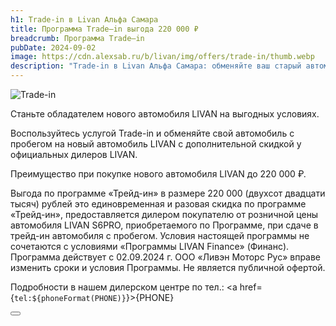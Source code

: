 ```yaml
---
h1: Trade-in в Livan Альфа Самара
title: Программа Trade–in выгода 220 000 ₽
breadcrumb: Программа Trade–in
pubDate: 2024-09-02
image: https://cdn.alexsab.ru/b/livan/img/offers/trade-in/thumb.webp
description: "Trade-in в Livan Альфа Самара: обменяйте ваш старый автомобиль на новый Ливэн на выгодных условиях"
---
```


<picture>
    <source media="(min-width: 1025px)" srcset="https://cdn.alexsab.ru/b/livan/img/offers/trade-in/image.webp" />
    <source media="(min-width: 320px)" srcset="https://cdn.alexsab.ru/b/livan/img/offers/trade-in/thumb.webp" />
    <img src="https://cdn.alexsab.ru/b/livan/img/offers/trade-in/image.webp" alt="Trade-in" />
</picture>
<br/>

Станьте обладателем нового автомобиля LIVAN на выгодных условиях.

Воспользуйтесь услугой Trade-in и обменяйте свой автомобиль с пробегом на новый автомобиль LIVAN с дополнительной скидкой у официальных дилеров LIVAN.

Преимущество при покупке нового автомобиля LIVAN до 220 000 ₽.

Выгода по программе «Трейд-ин» в размере 220 000 (двухсот двадцати тысяч) рублей это единовременная и разовая скидка по программе «Трейд-ин», предоставляется дилером покупателю от розничной цены автомобиля LIVAN S6PRO, приобретаемого по Программе, при сдаче в трейд-ин автомобиля с пробегом.  Условия настоящей программы не сочетаются с условиями «Программы LIVAN Finance» (Финанс). Программа действует с 02.09.2024 г. ООО «Ливэн Моторс Рус» вправе изменить сроки и условия Программы. Не является публичной офертой. 

Подробности в нашем дилерском центре по тел.: <a href={`tel:${phoneFormat(PHONE)}`}>{PHONE}</a>

<div class="flex justify-center mt-10 mb-5">
    <Button 
        classes="popup-link block !px-4 xl:!px-8 !py-2 xl:!py-3 !text-white !no-underline" 
        url="#common-modal" 
        title="Подробнее"
        dataTitle="Заказать обратный звонок"
        dataFormName="Программа Trade–in"
    />
</div>
